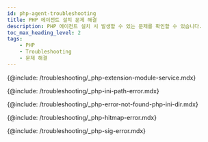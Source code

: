 ```yaml
---
id: php-agent-troubleshooting
title: PHP 에이전트 설치 문제 해결
description: PHP 에이전트 설치 시 발생할 수 있는 문제를 확인할 수 있습니다.
toc_max_heading_level: 2
tags:
    - PHP
    - Troubleshooting
    - 문제 해결
---
```


{@include: /troubleshooting/_php-extension-module-service.mdx} 

{@include: /troubleshooting/_php-ini-path-error.mdx} 

{@include: /troubleshooting/_php-error-not-found-php-ini-dir.mdx} 

{@include: /troubleshooting/_php-hitmap-error.mdx} 

{@include: /troubleshooting/_php-sig-error.mdx} 